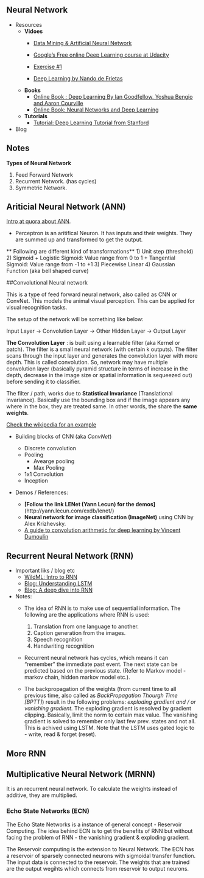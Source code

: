 
## Neural Network

 * Resources
   * **Vidoes**
     + [Data Mining & Artificial Neural Network](https://www.youtube.com/playlist?list=PLea0WJq13cnCS4LLMeUuZmTxqsqlhwUoe)
     + [Google's Free online Deep Learning course at Udacity](https://www.youtube.com/playlist?list=PLAwxTw4SYaPn_OWPFT9ulXLuQrImzHfOV)
     + [Exercise #1](https://github.com/tensorflow/tensorflow/blob/master/tensorflow/examples/udacity/1_notmnist.ipynb)
     
     + [Deep Learning by Nando de Frietas](https://www.youtube.com/playlist?list=PLE6Wd9FR--EfW8dtjAuPoTuPcqmOV53Fu)
   
   * **Books**
     + [Online Book : Deep Learning  By Ian Goodfellow, Yoshua Bengio and Aaron Courville](http://www.deeplearningbook.org/)
     + [Online Book: Neural Networks and Deep Learning](http://neuralnetworksanddeeplearning.com/)
   
   *  **Tutorials**
      + [Tutorial: Deep Learning Tutorial from Stanford](http://ufldl.stanford.edu/tutorial/)
 
 * Blog
 
## Notes

**Types of Neural Network**

1. Feed Forward Network
2. Recurrent Network. (has cycles)
3. Symmetric Network.

## Ariticial Neural Network (ANN)

 [Intro at quora about ANN](https://www.quora.com/What-are-artificial-neural-networks).
 
* Perceptron is an aritifical Neuron. It has inputs and their weights. They are summed up and transformed to get the output.

** Following are different kind of transformations**
  1) Unit step (threshold)
  2) Sigmoid
     + Logistic Sigmoid: Value range from 0 to 1
     + Tangential Sigmoid: Value range from -1 to +1
  3) Piecewise Linear
  4) Gaussian Function (aka bell shaped curve)
  
  

##Convolutional Neural network
 
  This is a type of feed forward neural network, also called as CNN or ConvNet. This models the animal visual perception. This can be applied for visual recognition tasks.
  
  The setup of the network will be something like below:
  
  Input Layer -> Convolution Layer -> Other Hidden Layer -> Output Layer
  
  **The Convolution Layer** : is built using a learnable filter (aka Kernel or patch). The filter is a small neural network (with certain k outputs). The filter scans through the input layer and generates the convolution layer with more depth. This is called convolution. So, network may have multiple convolution layer (basically pyramid structure in terms of increase in the depth, decrease in the image size or spatial information is sequeezed out) before sending it to classifier.
  
  The filter / path, works due to **Statistical Invariance** (Translational invariance). Basically use the bounding box and if the image appears any where in the box, they are treated same. In other words, the share the **same weights**.
  
  [Check the wikipedia for an example](https://en.wikipedia.org/wiki/Convolutional_neural_network#/media/File:Typical_cnn.png)
  
     
 * Building blocks of CNN (aka *ConvNet*)
   * Discrete convolution
   * Pooling
      * Avearge pooling
      * Max Pooling
   * 1x1 Convolution
   * Inception
  
  * Demos / References:
  
    * **[Follow the link LENet (Yann Lecun) for the demos]**(http://yann.lecun.com/exdb/lenet/)
    * **Neural network for image classification (ImageNet)** using CNN by Alex Krizhevsky.
    * [A guide to convolution arithmetic for deep learning by Vincent Dumoulin]()
  
  
## Recurrent Neural Network (RNN)

 * Important liks / blog etc
   + [WildML: Intro to RNN ](http://www.wildml.com/2015/09/recurrent-neural-networks-tutorial-part-1-introduction-to-rnns/)
   + [Blog: Understanding LSTM ](http://colah.github.io/posts/2015-08-Understanding-LSTMs/)
   + [Blog: A deep dive into RNN](http://nikhilbuduma.com/2015/01/11/a-deep-dive-into-recurrent-neural-networks/)
   
   
 * Notes:
   + The idea of RNN is to make use of sequential information. The following are the applications where RNN is used:
     1) Translation from one language to another.
     2) Caption generation from the images.
     3) Speech recognition
     4) Handwriting recognition
   
   + Recurrent neural network has cycles, which means it can "remember" the immediate past event. The next state can be predicted based on the previous state. (Refer to Markov model - markov chain, hidden markov model etc.).
   
   + The backpropagation of the weights (from current time to all previous time, also called as *BackPropagation Thourgh Time [BPTT]*) result in the following problems: *exploding gradient and / or vanishing gradient.* 
   The exploding gradient is resolved by gradient clipping. Basically, limit the norm to certain max value.
   The vanishing gradient is solved to remember only last few prev. states and not all.
   This is achived using LSTM. Note that the LSTM uses gated logic to - write, read & forget (reset).
   
## More RNN

## Multiplicative Neural Network (MRNN)

It is an recurrent neural network. To calculate the weights instead of additive, they are multiplied.

### Echo State Networks (ECN)

The Echo State Networks is a instance of general concept - Reservoir Computing.
The idea behind ECN is to get the benefits of RNN but without facing the problem of RNN - the vanishing gradient & exploding gradient.

The Reservoir computing is the extension to Neural Network. The ECN has a reservoir of sparsely connected neurons with sigmoidal transfer function. The input data is connected to the reservoir. The weights that are trained are the output wegihts which connects from reservoir to output neurons.

